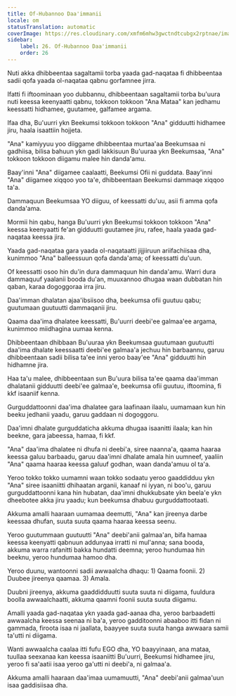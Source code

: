 ```yaml
---
title: Of-Hubannoo Daa'immanii
locale: om
statusTranslation: automatic
coverImage: https://res.cloudinary.com/xmfm6mhw3gwctndtcubgx2rptnae/image/upload/v1740468922/small_cover_tratado_de_psicologia_revolucionaria_a4c0dca4e0.webp
sidebar:
    label: 26. Of-Hubannoo Daa'immanii
    order: 26
---
```

Nuti akka dhibbeentaa sagaltamii torba yaada gad-naqataa fi dhibbeentaa sadii qofa yaada ol-naqataa qabnu gorfamnee jirra.

Ifatti fi iftoominaan yoo dubbannu, dhibbeentaan sagaltamii torba bu'uura nuti keessa keenyaatti qabnu, tokkoon tokkoon "Ana Mataa" kan jedhamu keessatti hidhamee, guutamee, galfamee argama.

Ifaa dha, Bu'uurri ykn Beekumsi tokkoon tokkoon "Ana" gidduutti hidhamee jiru, haala isaattiin hojjeta.

"Ana" kamiyyuu yoo diiggame dhibbeentaa murtaa'aa Beekumsaa ni gadhiisa, bilisa bahuun ykn gadi lakkisuun Bu'uuraa ykn Beekumsaa, "Ana" tokkoon tokkoon diigamu malee hin danda'amu.

Baay'inni "Ana" diigamee caalaatti, Beekumsi Ofii ni guddata. Baay'inni "Ana" diigamee xiqqoo yoo ta'e, dhibbeentaan Beekumsi dammaqe xiqqoo ta'a.

Dammaquun Beekumsaa YO diiguu, of keessatti du'uu, asii fi amma qofa danda'ama.

Mormii hin qabu, hanga Bu'uurri ykn Beekumsi tokkoon tokkoon "Ana" keessa keenyaatti fe'an gidduutti guutamee jiru, rafee, haala yaada gad-naqataa keessa jira.

Yaada gad-naqataa gara yaada ol-naqataatti jijjiiruun ariifachiisaa dha, kunimmoo "Ana" balleessuun qofa danda'ama; of keessatti du'uun.

Of keessatti osoo hin du'in dura dammaquun hin danda'amu. Warri dura dammaquuf yaalanii booda du'an, muuxannoo dhugaa waan dubbatan hin qaban, karaa dogoggoraa irra jiru.

Daa'imman dhalatan ajaa'ibsiisoo dha, beekumsa ofii guutuu qabu; guutumaan guutuutti dammaqanii jiru.

Qaama daa'ima dhalatee keessatti, Bu'uurri deebi'ee galmaa'ee argama, kunimmoo miidhagina uumaa kenna.

Dhibbeentaan dhibbaan Bu'uuraa ykn Beekumsaa guutumaan guutuutti daa'ima dhalate keessaatti deebi'ee galmaa'a jechuu hin barbaannu, garuu dhibbeentaan sadii bilisa ta'ee inni yeroo baay'ee "Ana" gidduutti hin hidhamne jira.

Haa ta'u malee, dhibbeentaan sun Bu'uura bilisa ta'ee qaama daa'imman dhalatanii gidduutti deebi'ee galmaa'e, beekumsa ofii guutuu, iftoomina, fi kkf isaaniif kenna.

Gurguddattoonni daa'ima dhalatee gara laafinaan ilaalu, uumamaan kun hin beeku jedhanii yaadu, garuu gaddaan ni dogoggoru.

Daa'imni dhalate gurguddaticha akkuma dhugaa isaanitti ilaala; kan hin beekne, gara jabeessa, hamaa, fi kkf.

"Ana" daa'ima dhalatee ni dhufa ni deebi'a, siree naanna'a, qaama haaraa keessa galuu barbaadu, garuu daa'imni dhalate amala hin uumneef, yaaliin "Ana" qaama haaraa keessa galuuf godhan, waan danda'amuu ol ta'a.

Yeroo tokko tokko uumamni waan tokko sodaatu yeroo gaaddidduu ykn "Ana" siree isaaniitti dhihaatan arganii, kanaaf ni iyyan, ni boo'u, garuu gurguddattoonni kana hin hubatan, daa'imni dhukkubsate ykn beela'e ykn dheebotee akka jiru yaadu; kun beekumsa dhabuu gurguddattootaati.

Akkuma amalli haaraan uumamaa deemutti, "Ana" kan jireenya darbe keessaa dhufan, suuta suuta qaama haaraa keessa seenu.

Yeroo guutummaan guutuutti "Ana" deebi'anii galmaa'an, bifa hamaa keessa keenyatti qabnuun addunyaa irratti ni mul'anna; sana booda, akkuma warra rafanitti bakka hundatti deemna; yeroo hundumaa hin beeknu, yeroo hundumaa hamoo dha.

Yeroo duunu, wantoonni sadii awwaalcha dhaqu: 1) Qaama foonii. 2) Duubee jireenya qaamaa. 3) Amala.

Duubni jireenya, akkuma gaaddidduutti suuta suuta ni diigama, fuuldura boolla awwaalchaatti, akkuma qaamni foonii suuta suuta diigamu.

Amalli yaada gad-naqataa ykn yaada gad-aanaa dha, yeroo barbaadetti awwaalcha keessa seenaa ni ba'a, yeroo gadditoonni abaaboo itti fidan ni gammada, firoota isaa ni jaallata, baayyee suuta suuta hanga awwaara samii ta'utti ni diigama.

Wanti awwaalcha caalaa itti fufu EGO dha, YO baayyinaan, ana mataa, tuullaa seexanaa kan keessa isaaniitti Bu'uurri, Beekumsi hidhamee jiru, yeroo fi sa'aatii isaa yeroo ga'utti ni deebi'a, ni galmaa'a.

Akkuma amalli haaraan daa'imaa uumamuutti, "Ana" deebi'anii galmaa'uun isaa gaddisiisaa dha.


